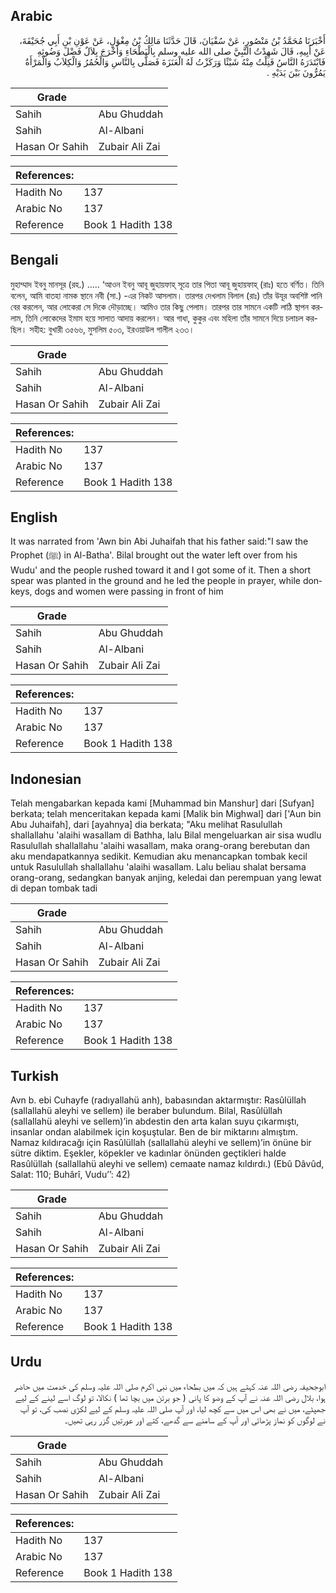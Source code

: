 ## Arabic


<div dir="rtl" lang="ar" style={{fontSize:'larger',backgroundColor:'#f8f9fa',padding:20}}>
أَخْبَرَنَا مُحَمَّدُ بْنُ مَنْصُورٍ، عَنْ سُفْيَانَ، قَالَ حَدَّثَنَا مَالِكُ بْنُ مِغْوَلٍ، عَنْ عَوْنِ بْنِ أَبِي جُحَيْفَةَ، عَنْ أَبِيهِ، قَالَ شَهِدْتُ النَّبِيَّ صلى الله عليه وسلم بِالْبَطْحَاءِ وَأَخْرَجَ بِلاَلٌ فَضْلَ وَضُوئِهِ فَابْتَدَرَهُ النَّاسُ فَنِلْتُ مِنْهُ شَيْئًا وَرَكَزْتُ لَهُ الْعَنَزَةَ فَصَلَّى بِالنَّاسِ وَالْحُمُرُ وَالْكِلاَبُ وَالْمَرْأَةُ يَمُرُّونَ بَيْنَ يَدَيْهِ ‏.‏
</div>
<div style={{backgroundColor:'#f8f9fa',padding:20, marginBottom: 10}}><table> <thead> <tr> <th>Grade</th> <th></th> </tr> </thead> <tbody> <tr><td>Sahih</td><td>Abu Ghuddah</td></tr><tr><td>Sahih</td><td>Al-Albani</td></tr><tr><td>Hasan Or Sahih</td><td>Zubair Ali Zai</td></tr></tbody></table><table> <thead> <tr> <th>References:</th> <th></th> </tr> </thead> <tbody><tr><td>Hadith No</td><td>137</td></tr><tr><td>Arabic No</td><td>137</td></tr><tr><td>Reference</td><td>Book 1 Hadith 138</td></tr></tbody></table></div>

## Bengali


<div dir="ltr" lang="bn" style={{fontSize:'larger',backgroundColor:'#f8f9fa',padding:20}}>
মুহাম্মাদ ইবনু মানসূর (রহ.) ..... ‘আওন ইবনু আবূ জুহায়ফাহ্ সূত্রে তার পিতা আবূ জুহায়ফাহ্ (রাঃ) হতে বর্ণিত। তিনি বলেন, আমি বাতহা নামক স্থানে নবী (সা.) -এর নিকট আসলাম। তারপর দেখলাম বিলাল (রাঃ) তাঁর উযূর অবশিষ্ট পানি বের করলেন, আর লোকেরা সে দিকে দৌড়াচ্ছে। আমিও তার কিছু পেলাম। তারপর তার সামনে একটি লাঠি স্থাপন করলাম, তিনি লোকেদের ইমাম হয়ে সালাত আদায় করলেন। আর গাধা, কুকুর এবং মহিলা তাঁর সামনে দিয়ে চলাচল করছিল। সহীহ: বুখারী ৩৫৬৬, মুসলিম ৫০৩, ইরওয়াউল গালীল ২৩৩।
</div>
<div style={{backgroundColor:'#f8f9fa',padding:20, marginBottom: 10}}><table> <thead> <tr> <th>Grade</th> <th></th> </tr> </thead> <tbody> <tr><td>Sahih</td><td>Abu Ghuddah</td></tr><tr><td>Sahih</td><td>Al-Albani</td></tr><tr><td>Hasan Or Sahih</td><td>Zubair Ali Zai</td></tr></tbody></table><table> <thead> <tr> <th>References:</th> <th></th> </tr> </thead> <tbody><tr><td>Hadith No</td><td>137</td></tr><tr><td>Arabic No</td><td>137</td></tr><tr><td>Reference</td><td>Book 1 Hadith 138</td></tr></tbody></table></div>

## English


<div dir="ltr" lang="en" style={{fontSize:'larger',backgroundColor:'#f8f9fa',padding:20}}>
It was narrated from 'Awn bin Abi Juhaifah that his father said:"I saw the Prophet (ﷺ) in Al-Batha'. Bilal brought out the water left over from his Wudu' and the people rushed toward it and I got some of it. Then a short spear was planted in the ground and he led the people in prayer, while donkeys, dogs and women were passing in front of him
</div>
<div style={{backgroundColor:'#f8f9fa',padding:20, marginBottom: 10}}><table> <thead> <tr> <th>Grade</th> <th></th> </tr> </thead> <tbody> <tr><td>Sahih</td><td>Abu Ghuddah</td></tr><tr><td>Sahih</td><td>Al-Albani</td></tr><tr><td>Hasan Or Sahih</td><td>Zubair Ali Zai</td></tr></tbody></table><table> <thead> <tr> <th>References:</th> <th></th> </tr> </thead> <tbody><tr><td>Hadith No</td><td>137</td></tr><tr><td>Arabic No</td><td>137</td></tr><tr><td>Reference</td><td>Book 1 Hadith 138</td></tr></tbody></table></div>

## Indonesian


<div dir="ltr" lang="id" style={{fontSize:'larger',backgroundColor:'#f8f9fa',padding:20}}>
Telah mengabarkan kepada kami [Muhammad bin Manshur] dari [Sufyan] berkata; telah menceritakan kepada kami [Malik bin Mighwal] dari ['Aun bin Abu Juhaifah], dari [ayahnya] dia berkata; "Aku melihat Rasulullah shallallahu 'alaihi wasallam di Bathha, lalu Bilal mengeluarkan air sisa wudlu Rasulullah shallallahu 'alaihi wasallam, maka orang-orang berebutan dan aku mendapatkannya sedikit. Kemudian aku menancapkan tombak kecil untuk Rasulullah shallallahu 'alaihi wasallam. Lalu beliau shalat bersama orang-orang, sedangkan banyak anjing, keledai dan perempuan yang lewat di depan tombak tadi
</div>
<div style={{backgroundColor:'#f8f9fa',padding:20, marginBottom: 10}}><table> <thead> <tr> <th>Grade</th> <th></th> </tr> </thead> <tbody> <tr><td>Sahih</td><td>Abu Ghuddah</td></tr><tr><td>Sahih</td><td>Al-Albani</td></tr><tr><td>Hasan Or Sahih</td><td>Zubair Ali Zai</td></tr></tbody></table><table> <thead> <tr> <th>References:</th> <th></th> </tr> </thead> <tbody><tr><td>Hadith No</td><td>137</td></tr><tr><td>Arabic No</td><td>137</td></tr><tr><td>Reference</td><td>Book 1 Hadith 138</td></tr></tbody></table></div>

## Turkish


<div dir="ltr" lang="tr" style={{fontSize:'larger',backgroundColor:'#f8f9fa',padding:20}}>
Avn b. ebi Cuhayfe (radıyallahü anh), babasından aktarmıştır: Rasûlüllah (sallallahü aleyhi ve sellem) ile beraber bulundum. Bilal, Rasûlüllah (sallallahü aleyhi ve sellem)’in abdestin den arta kalan suyu çıkarmıştı, insanlar ondan alabilmek için koşuştular. Ben de bir miktarını almıştım. Namaz kıldıracağı için Rasûlüllah (sallallahü aleyhi ve sellem)’in önüne bir sütre diktim. Eşekler, köpekler ve kadınlar önünden geçtikleri halde Rasûlüllah (sallallahü aleyhi ve sellem) cemaate namaz kıldırdı.) (Ebû Dâvûd, Salat: 110; Buhârî, Vudu’’: 42)
</div>
<div style={{backgroundColor:'#f8f9fa',padding:20, marginBottom: 10}}><table> <thead> <tr> <th>Grade</th> <th></th> </tr> </thead> <tbody> <tr><td>Sahih</td><td>Abu Ghuddah</td></tr><tr><td>Sahih</td><td>Al-Albani</td></tr><tr><td>Hasan Or Sahih</td><td>Zubair Ali Zai</td></tr></tbody></table><table> <thead> <tr> <th>References:</th> <th></th> </tr> </thead> <tbody><tr><td>Hadith No</td><td>137</td></tr><tr><td>Arabic No</td><td>137</td></tr><tr><td>Reference</td><td>Book 1 Hadith 138</td></tr></tbody></table></div>

## Urdu


<div dir="rtl" lang="ur" style={{fontSize:'larger',backgroundColor:'#f8f9fa',padding:20}}>
ابوجحیفہ رضی اللہ عنہ کہتے ہیں کہ میں بطحاء میں نبی اکرم صلی اللہ علیہ وسلم کی خدمت میں حاضر ہوا، بلال رضی اللہ عنہ نے آپ کے وضو کا پانی ( جو برتن میں بچا تھا ) نکالا، تو لوگ اسے لینے کے لیے جھپٹے، میں نے بھی اس میں سے کچھ لیا، اور آپ صلی اللہ علیہ وسلم کے لیے لکڑی نصب کی، تو آپ نے لوگوں کو نماز پڑھائی اور آپ کے سامنے سے گدھے، کتے اور عورتیں گزر رہی تھیں۔
</div>
<div style={{backgroundColor:'#f8f9fa',padding:20, marginBottom: 10}}><table> <thead> <tr> <th>Grade</th> <th></th> </tr> </thead> <tbody> <tr><td>Sahih</td><td>Abu Ghuddah</td></tr><tr><td>Sahih</td><td>Al-Albani</td></tr><tr><td>Hasan Or Sahih</td><td>Zubair Ali Zai</td></tr></tbody></table><table> <thead> <tr> <th>References:</th> <th></th> </tr> </thead> <tbody><tr><td>Hadith No</td><td>137</td></tr><tr><td>Arabic No</td><td>137</td></tr><tr><td>Reference</td><td>Book 1 Hadith 138</td></tr></tbody></table></div>